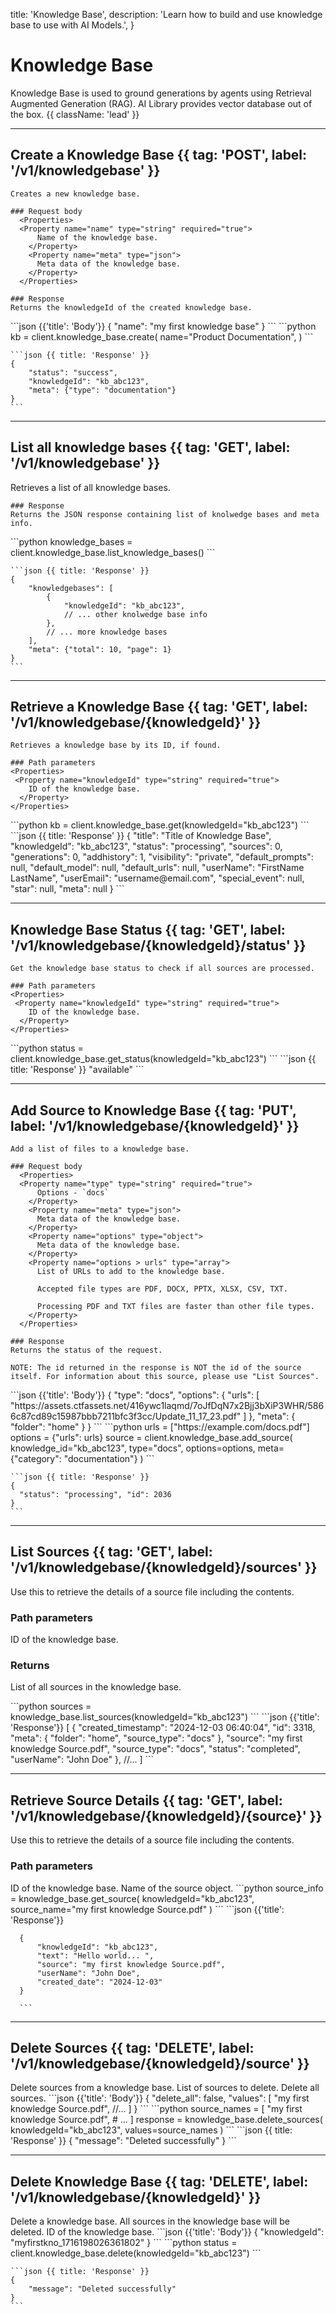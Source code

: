  title: 'Knowledge Base',
  description:
    'Learn how to build and use knowledge base to use with AI Models.',
}

# Knowledge Base

Knowledge Base is used to ground generations by agents using Retrieval Augmented Generation (RAG). AI Library provides vector database out of the box. {{ className: 'lead' }}

---

## Create a Knowledge Base {{ tag: 'POST', label: '/v1/knowledgebase' }}

<Row>
  <Col>

    Creates a new knowledge base.

    ### Request body
      <Properties>
      <Property name="name" type="string" required="true">
          Name of the knowledge base.
        </Property>
        <Property name="meta" type="json">
          Meta data of the knowledge base.
        </Property>
      </Properties> 

    ### Response
    Returns the knowledgeId of the created knowledge base.


  </Col>
  <Col sticky>
    <CodeGroup title="Request" tag="POST" label="/v1/agent/knowledgebase">
    ```json {{'title': 'Body'}}
    {
        "name": "my first knowledge base"  
    }
    ```
    ```python
    kb = client.knowledge_base.create(
        name="Product Documentation",
    )
    ```
    </CodeGroup>

  
    ```json {{ title: 'Response' }}
    {
        "status": "success", 
        "knowledgeId": "kb_abc123",
        "meta": {"type": "documentation"}
    }
    ```

  </Col>
  </Row>



---

## List all knowledge bases {{ tag: 'GET', label: '/v1/knowledgebase' }}

<Row>
  <Col>
    Retrieves a list of all knowledge bases. 

    ### Response
    Returns the JSON response containing list of knolwedge bases and meta info.
  </Col>
  <Col sticky>
    <CodeGroup title="Request" tag="GET" label="/v1/agent/knowledgebase">
    ```python
    knowledge_bases = client.knowledge_base.list_knowledge_bases()
    ```
    </CodeGroup>

    ```json {{ title: 'Response' }}
    {
        "knowledgebases": [
            {
                "knowledgeId": "kb_abc123",
                // ... other knolwedge base info
            },
            // ... more knowledge bases
        ],
        "meta": {"total": 10, "page": 1}
    }
    ```

  </Col>
</Row>

---

## Retrieve a Knowledge Base {{ tag: 'GET', label: '/v1/knowledgebase/{knowledgeId}' }}

<Row>
  <Col>

    Retrieves a knowledge base by its ID, if found.

    ### Path parameters
    <Properties>
     <Property name="knowledgeId" type="string" required="true">
        ID of the knowledge base.
      </Property>
    </Properties>


  </Col>
  <Col sticky>
    <CodeGroup title="Request" tag="GET" label="/v1/agent/knowledgebase">
    ```python
    kb = client.knowledge_base.get(knowledgeId="kb_abc123")
    ```
    </CodeGroup>
    ```json {{ title: 'Response' }}
    {
        "title": "Title of Knowledge Base",
        "knowledgeId": "kb_abc123",
        "status": "processing",
        "sources": 0,
        "generations": 0,
        "addhistory": 1,
        "visibility": "private",
        "default_prompts": null,
        "default_model": null,
        "default_urls": null,
        "userName": "FirstName LastName",
        "userEmail": "username@email.com",
        "special_event": null,
        "star": null,
        "meta": null
    }
    ```

  </Col>
</Row>

---

## Knowledge Base Status {{ tag: 'GET', label: '/v1/knowledgebase/{knowledgeId}/status' }}

<Row>
  <Col>

    Get the knowledge base status to check if all sources are processed.

    ### Path parameters
    <Properties>
     <Property name="knowledgeId" type="string" required="true">
        ID of the knowledge base.
      </Property>
    </Properties>


  </Col>
  <Col sticky>
    <CodeGroup title="Request" tag="GET" label="/v1/agent/knowledgebase/{knowledgeId}/status">
    ```python
    status = client.knowledge_base.get_status(knowledgeId="kb_abc123")
    ```
    </CodeGroup>
    ```json {{ title: 'Response' }}
    "available"
    ```

  </Col>
</Row>

---

## Add Source to Knowledge Base  {{ tag: 'PUT', label: '/v1/knowledgebase/{knowledgeId}' }}

<Row>
  <Col>

    Add a list of files to a knowledge base.

    ### Request body
      <Properties>
      <Property name="type" type="string" required="true">
          Options - `docs`
        </Property>
        <Property name="meta" type="json">
          Meta data of the knowledge base.
        </Property>
        <Property name="options" type="object">
          Meta data of the knowledge base.
        </Property>
        <Property name="options > urls" type="array">
          List of URLs to add to the knowledge base.

          Accepted file types are PDF, DOCX, PPTX, XLSX, CSV, TXT. 
          
          Processing PDF and TXT files are faster than other file types.
        </Property>
      </Properties> 

    ### Response
    Returns the status of the request.
    
    NOTE: The id returned in the response is NOT the id of the source itself. For information about this source, please use "List Sources".


  </Col>
  <Col sticky>
    <CodeGroup title="Request" tag="POST" label="/v1/agent/knowledgebase/{knowledgeId}">
    ```json {{'title': 'Body'}}
    {
        "type": "docs",
        "options": {
            "urls": [
                "https://assets.ctfassets.net/416ywc1laqmd/7oJfDqN7x2Bjj3bXiP3WHR/5866c87cd89c15987bbb7211bfc3f3cc/Update_11_17_23.pdf"
            ]
        },
        "meta": {
            "folder": "home"
        }
    }
    ```
    ```python
    urls = ["https://example.com/docs.pdf"]
    options = {"urls": urls}
    source = client.knowledge_base.add_source(
        knowledge_id="kb_abc123",
        type="docs",
        options=options,
        meta={"category": "documentation"}
    )
    ```
    </CodeGroup>
  
    ```json {{ title: 'Response' }}
    {
      "status": "processing", "id": 2036
    }
    ```

  </Col>
</Row>

---

## List Sources {{ tag: 'GET', label: '/v1/knowledgebase/{knowledgeId}/sources' }}

<Row>
  <Col>

  Use this to retrieve the details of a source file including the contents.

  ### Path parameters
  <Properties>
  <Property name="knowledgeId" type="string" required="true">
      ID of the knowledge base.
    </Property>
  </Properties>

### Returns
List of all sources in the knowledge base.

</Col>
  <Col sticky>
    <CodeGroup title="Request" tag="GET" label="/v1/agent/knowledgebase/{knowledgeId}/sources">
    ```python
    sources = knowledge_base.list_sources(knowledgeId="kb_abc123")
    ```
    </CodeGroup>
    ```json {{'title': 'Response'}}
    [
        {
            "created_timestamp": "2024-12-03 06:40:04",
            "id": 3318,
            "meta": {
                "folder": "home",
                "source_type": "docs"
            },
            "source": "my first knowledge Source.pdf",
            "source_type": "docs",
            "status": "completed",
            "userName": "John Doe"
        },
        //...
    ]
    ```
</Col>
</Row>

---

## Retrieve Source Details {{ tag: 'GET', label: '/v1/knowledgebase/{knowledgeId}/{source}' }}

<Row>
  <Col>

  Use this to retrieve the details of a source file including the contents.

  ### Path parameters
  <Properties>
  <Property name="knowledgeId" type="string" required="true">
      ID of the knowledge base.
    </Property>
    <Property name="source" type="string" required="true">
      Name of the source object.
    </Property>
  </Properties>
  </Col>
    <Col sticky>
      <CodeGroup title="Request" tag="GET" label="/v1/agent/knowledgebase/{knowledgeId}/{source}">
      ```python
      source_info = knowledge_base.get_source(
            knowledgeId="kb_abc123",
            source_name="my first knowledge Source.pdf"
      )
      ```
      </CodeGroup>
      ```json {{'title': 'Response'}}

      {
          "knowledgeId": "kb_abc123",
          "text": "Hello world... ",
          "source": "my first knowledge Source.pdf",
          "userName": "John Doe",
          "created_date": "2024-12-03"
      }
      
      ```
  </Col>
</Row>

---

## Delete Sources {{ tag: 'DELETE', label: '/v1/knowledgebase/{knowledgeId}/source' }}

<Row>
  <Col>
    Delete sources from a knowledge base.
    <Properties>
      <Property name="values" type="array" required="true">
          List of sources to delete.
      </Property>
      <Property name="delete_all" type="boolean">
          Delete all sources.
      </Property>
    </Properties>
  </Col>
  <Col sticky>
    <CodeGroup title="Request" tag="DELETE" label="/v1/knowledgebase/{knowledgeId}/source">
    ```json {{'title': 'Body'}}
    {
        "delete_all": false,
        "values": [
            "my first knowledge Source.pdf",
            //...
        ]
    }
    ```
    ```python
    source_names = [
      "my first knowledge Source.pdf",
      # ...
    ]
    response = knowledge_base.delete_sources(
          knowledgeId="kb_abc123",
          values=source_names
    )
    ```
    </CodeGroup>
    ```json {{ title: 'Response' }}
    {
        "message": "Deleted successfully"
    }
    ```
  </Col>
</Row>

---

## Delete Knowledge Base {{ tag: 'DELETE', label: '/v1/knowledgebase/{knowledgeId}' }}

<Row>
  <Col>
    Delete a knowledge base. All sources in the knowledge base will be deleted.
    <Properties>
      <Property name="knowledgeId" type="string" required="true">
          ID of the knowledge base.
      </Property>
    </Properties>
  </Col>
  <Col sticky>
  <CodeGroup title="Request" tag="GET" label="/v1/agent/knowledgebase/{knowledgeId}/status">
  ```json {{'title': 'Body'}}
    {
        "knowledgeId": "myfirstkno_1716198026361802"
    }
    ```
    ```python
    status = client.knowledge_base.delete(knowledgeId="kb_abc123")
    ```
    </CodeGroup>
  
    ```json {{ title: 'Response' }}
    {
        "message": "Deleted successfully"
    }
    ```
  </Col>
</Row>

